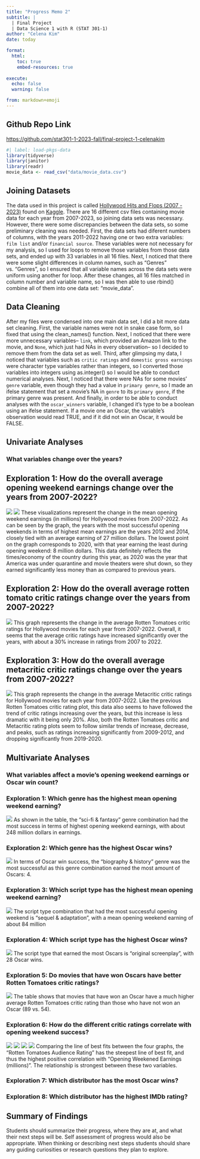 ```yaml
---
title: "Progress Memo 2"
subtitle: |
  | Final Project 
  | Data Science 1 with R (STAT 301-1)
author: "Celena Kim"
date: today

format:
  html:
    toc: true
    embed-resources: true
    
execute:
  echo: false
  warning: false

from: markdown+emoji 
---
```



::: {.callout-tip icon="false"}
## Github Repo Link

[https://github.com/stat301-1-2023-fall/final-project-1-celenakim](https://github.com/stat301-1-2023-fall/final-project-1-celenakim)
:::

```r
#| label: load-pkgs-data
library(tidyverse)
library(janitor)
library(readr)
movie_data <- read_csv("data/movie_data.csv")
```


## Joining Datasets
The data used in this project is called [Hollywood Hits and Flops (2007 - 2023)](https://www.kaggle.com/datasets/sujaykapadnis/hollywood-hits-and-flops-2007-2023/) found on [Kaggle](https://www.kaggle.com). There are 16 different csv files containing movie data for each year from 2007-2023, so joining data sets was necessary. However, there were some discrepancies between the data sets, so some preliminary cleaning was needed. First, the data sets had diferent numbers of columns, with the years 2011-2022 having one or two extra variables: `film list` and/or `financial source`. These variables were not necessary for my analysis, so I used for loops to remove those variables from those data sets, and ended up with 33 variables in all 16 files. Next, I noticed that there were some slight differences in column names, such as "Genres" vs. "Genres", so I ensured that all variable names across the data sets were uniform using another for loop. After these changes, all 16 files matched in column number and variable name, so I was then able to use rbind() combine all of them into one data set: "movie_data".


## Data Cleaning
After my files were condensed into one main data set, I did a bit more data set cleaning. First, the variable names were not in snake case form, so I fixed that using the clean_names() function. Next, I noticed that there were more unnecessary variables-- `link`, which provided an Amazon link to the movie, and `None`, which just had NAs in every observation-- so I decided to remove them from the data set as well. Third, after glimpsing my data, I noticed that variables such as `critic ratings` and `domestic gross earnings` were character type variables rather than integers, so I converted those variables into integers using as.integer() so I would be able to conduct numerical analyses. Next, I noticed that there were NAs for some movies' `genre` variable, even though they had a value in `primary genre`, so I made an ifelse statement that set a movie's NA in `genre` to its `primary genre`, if the primary genre was present. And finally, in order to be able to conduct analyses with the `oscar_winners` variable, I changed it's type to be a boolean using an ifelse statement. If a movie one an Oscar, the variable's observation would read TRUE, and if it did not win an Oscar, it would be FALSE.

## Univariate Analyses

### What variables change over the years? 
## Exploration 1: How do the overall average opening weekend earnings change over the years from 2007-2022?
![](figures/avg_opening_wknd_earnings_yearly_table.png)
![](figures/avg_opening_wknd_earnings_yearly.png)
These visualizations represent the change in the mean opening weekend earnings (in millions) for Hollywood movies from 2007-2022. As can be seen by the graph, the years with the most successful opening weekends in terms of highest mean earnings are the years 2012 and 2014, closely tied with an average earning of 27 million dollars. The lowest point on the graph corresponds to 2020, with that year earning the least during opening weekend: 8 million dollars. This data definitely reflects the times/economy of the country during this year, as 2020 was the year that America was under quarantine and movie theaters were shut down, so they earned significantly less money than as compared to previous years.

## Exploration 2: How do the overall average rotten tomato critic ratings change over the years from 2007-2022?
![](figures/yearly_rt_critic_rating_plot.png)
This graph represents the change in the average Rotten Tomatoes critic ratings for Hollywood movies for each year from 2007-2022. Overall, it seems that the average critic ratings have increased significantly over the years, with about a 30% increase in ratings from 2007 to 2022.

## Exploration 3: How do the overall average metacritic critic ratings change over the years from 2007-2022?
![](figures/yearly_mc_critic_rating_plot.png)
This graph represents the change in the average Metacritic critic ratings for Hollywood movies for each year from 2007-2022. Like the previous Rotten Tomatoes critic rating plot, this data also seems to have followed the trend of critic ratings increasing over the years, but this increase is less dramatic with it being only 20%. Also, both the Rotten Tomatoes critic and Metacritic rating plots seem to follow similar trends of increase, decrease, and peaks, such as ratings increasing significantly from 2009-2012, and dropping significantly from 2019-2020.


## Multivariate Analyses

### What variables affect a movie's opening weekend earnings or Oscar win count?
### Exploration 1: Which genre has the highest mean opening weekend earning? 
![](figures/genre_opening_success_mean.png)
As shown in the table, the "sci-fi & fantasy" genre combination had the most success in terms of highest opening weekend earnings, with about 248 million dollars in earnings.

### Exploration 2: Which genre has the highest Oscar wins?
![](figures/genre_oscar_counts_table.png)
In terms of Oscar win success, the "biography & history" genre was the most successful as this genre combination earned the most amount of Oscars: 4.

### Exploration 3: Which script type has the highest mean opening weekend earning? 
![](figures/script_type_opening_success_table.png)
The script type combination that had the most successful opening weekend is "sequel & adaptation", with a mean opening weekend earning of about 84 million


### Exploration 4: Which script type has the highest Oscar wins?
![](figures/script_type_oscar_counts_table.png)
The script type that earned the most Oscars is "original screenplay", with 28 Oscar wins.

### Exploration 5: Do movies that have won Oscars have better Rotten Tomatoes critic ratings?
![](figures/rt_rating_oscar_table.png)
The table shows that movies that have won an Oscar have a much higher average Rotten Tomatoes critic rating than those who have not won an Oscar (89 vs. 54).

### Exploration 6: How do the different critic ratings correlate with opening weekend success?
![](figures/rt_critic_success_cor_plot.png)
![](figures/rt_audience_success_cor_plot.png)
![](figures/mc_critic_success_cor_plot.png)
![](figures/mc_audience_success_cor_plot.png)
Comparing the line of best fits between the four graphs, the "Rotten Tomatoes Audience Rating" has the steepest line of best fit, and thus the highest positive correlation with "Opening Weekened Earnings (millions)". The relationship is strongest between these two variables.


### Exploration 7: Which distributor has the most Oscar wins?

### Exploration 8: Which distributor has the highest IMDb rating?


## Summary of Findings
Students should summarize their progress, where they are at, and what their next steps will be. Self assessment of progress would also be appropriate. When thinking or describing next steps students should share any guiding curiosities or research questions they plan to explore.

